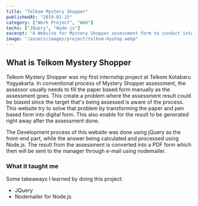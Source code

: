 ```yaml
---
title: "Telkom Mystery Shopper"
publishedAt: "2019-01-15"
category: ["Work Project", "Web"]
techs: ["JQuery", "Node.js"]
excerpt: "A Website for Mystery Shopper assessment form to conduct internal assessment simulation."
image: "/assets/images/project/telkom-myshop.webp"
---
```


## What is Telkom Mystery Shopper

Telkom Mystery Shopper was my first internship project at Telkom Kotabaru Yogyakarta.
In conventional process of Mystery Shopper assessment, the assessor usually needs to fill the paper based form manually as the assessment goes.
This create a problem where the assessment result could be biased since the target that's being assessed is aware of the process.
This website try to solve that problem by transforming the paper and pen based form into digital form.
This also enable for the result to be generated right away after the assessment done.

The Development process of this website was done using jQuery as the front-end part, while the answer being calculated and processed using Node.js.
The result from the assessment is converted into a PDF form which then will be sent to the manager through e-mail using nodemailer.

### What it taught me

Some takeaways I learned by doing this project:

- JQuery
- Nodemailer for Node.js
